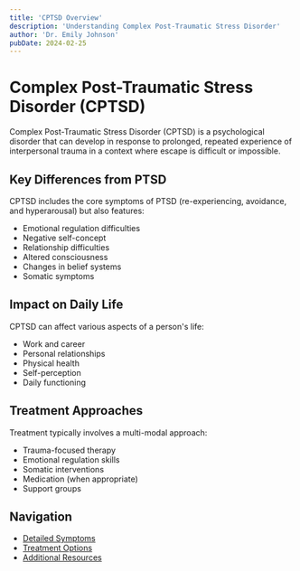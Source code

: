 ```yaml
---
title: 'CPTSD Overview'
description: 'Understanding Complex Post-Traumatic Stress Disorder'
author: 'Dr. Emily Johnson'
pubDate: 2024-02-25
---
```


# Complex Post-Traumatic Stress Disorder (CPTSD)

Complex Post-Traumatic Stress Disorder (CPTSD) is a psychological disorder that can develop in response to prolonged, repeated experience of interpersonal trauma in a context where escape is difficult or impossible.

## Key Differences from PTSD

CPTSD includes the core symptoms of PTSD (re-experiencing, avoidance, and hyperarousal) but also features:

- Emotional regulation difficulties
- Negative self-concept
- Relationship difficulties
- Altered consciousness
- Changes in belief systems
- Somatic symptoms

## Impact on Daily Life

CPTSD can affect various aspects of a person's life:

- Work and career
- Personal relationships
- Physical health
- Self-perception
- Daily functioning

## Treatment Approaches

Treatment typically involves a multi-modal approach:

- Trauma-focused therapy
- Emotional regulation skills
- Somatic interventions
- Medication (when appropriate)
- Support groups

## Navigation

- [Detailed Symptoms](/mental/I-CPTSD/symptoms)
- [Treatment Options](/mental/I-CPTSD/treatment)
- [Additional Resources](/mental/I-CPTSD/resources)
